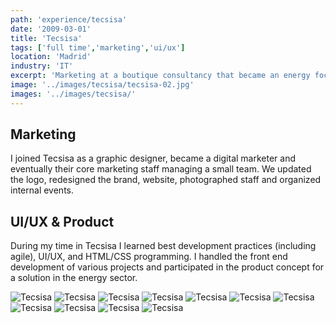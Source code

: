 ```yaml
---
path: 'experience/tecsisa'
date: '2009-03-01'
title: 'Tecsisa'
tags: ['full time','marketing','ui/ux']
location: 'Madrid'
industry: 'IT'
excerpt: 'Marketing at a boutique consultancy that became an energy focused startup'
image: '../images/tecsisa/tecsisa-02.jpg'
images: '../images/tecsisa/'
---
```


## Marketing
I joined Tecsisa as a graphic designer, became a digital marketer and eventually their core marketing staff managing a small team. We updated the logo, redesigned the brand, website, photographed staff and organized internal events. 


## UI/UX & Product
During my time in Tecsisa I learned best development practices (including agile), UI/UX, and HTML/CSS programming. I handled the front end development of various projects and participated in the product concept for a solution in the energy sector. 


![Tecsisa](../images/tecsisa/tecsisa-03.jpg)
![Tecsisa](../images/tecsisa/tecsisa-04.jpg)
![Tecsisa](../images/tecsisa/tecsisa-05.jpg)
![Tecsisa](../images/tecsisa/tecsisa-06.jpg)
![Tecsisa](../images/tecsisa/tecsisa-07.jpg)
![Tecsisa](../images/tecsisa/tecsisa-08.jpg)
![Tecsisa](../images/tecsisa/tecsisa-09.jpg)
![Tecsisa](../images/tecsisa/tecsisa-10.jpg)
![Tecsisa](../images/tecsisa/tecsisa-11.jpg)
![Tecsisa](../images/tecsisa/tecsisa-12.jpg)
![Tecsisa](../images/tecsisa/tecsisa-01.jpg)